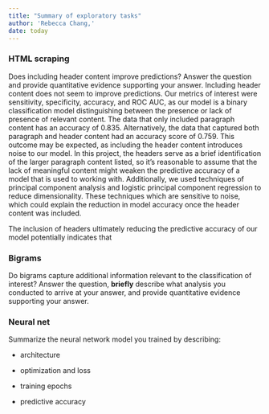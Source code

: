 ```yaml
---
title: "Summary of exploratory tasks"
author: 'Rebecca Chang,'
date: today
---
```


### HTML scraping

Does including header content improve predictions? Answer the question and provide quantitative evidence supporting your answer.
Including header content does not seem to improve predictions. Our metrics of interest were sensitivity, specificity, accuracy, and ROC AUC, as our model is a binary classification model distinguishing between the presence or lack of presence of relevant content. The data that only included paragraph content has an accuracy of 0.835. Alternatively, the data that captured both paragraph and header content had an accuracy score of 0.759. This outcome may be expected, as including the header content introduces noise to our model. In this project, the headers serve as a brief identification of the larger paragraph content listed, so it's reasonable to assume that the lack of meaningful content might weaken the predictive accuracy of a model that is used to working with. Additionally, we used techniques of principal component analysis and logistic principal component regression to reduce dimensionality. These techniques which are sensitive to noise, which could explain the reduction in model accuracy once the header content was included.

The inclusion of headers ultimately reducing the predictive accuracy of our model potentially indicates that 


### Bigrams

Do bigrams capture additional information relevant to the classification of interest? Answer the question, **briefly** describe what analysis you conducted to arrive at your answer, and provide quantitative evidence supporting your answer.

### Neural net

Summarize the neural network model you trained by describing:

-   architecture

-   optimization and loss

-   training epochs

-   predictive accuracy

